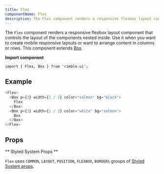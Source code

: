 ```yaml
---
title: Flex
componentName: Flex
description: The Flex component renders a responsive flexbox layout component that controls the layout of the components nested inside. Use it when you want to create mobile responsive layouts or want to arrange content in columns or rows.
---
```


The `Flex` component renders a responsive flexbox layout component that controls the layout of the components nested inside. Use it when you want to create mobile responsive layouts or want to arrange content in columns or rows. This component extends [Box](/components/rimble-ui/Box).

**Import component**

```lang=jsx
import { Flex, Box } from 'rimble-ui';
```

## Example

```js is=react-live
<Flex>
  <Box p={3} width={1 / 2} color="salmon" bg="black">
    Flex
  </Box>
  <Box p={3} width={1 / 2} color="white" bg="salmon">
    Box
  </Box>
</Flex>
```

## Props

<PropsTable propMetaData={props.propMetaData} />

** Styled System Props **

`Flex` uses `COMMON`, `LAYOUT`, `POSITION`, `FLEXBOX`, `BORDERS` groups of [Styled System props](/components/rimble-ui/system-props).
